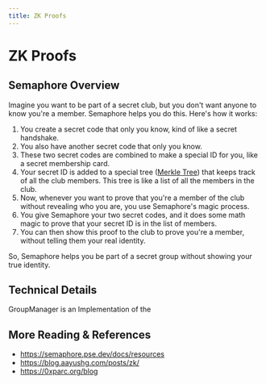 ```yaml
---
title: ZK Proofs
---
```


# ZK Proofs

## Semaphore Overview

Imagine you want to be part of a secret club, but you don't want anyone to know you're a member. Semaphore helps you do this. Here's how it works:

1. You create a secret code that only you know, kind of like a secret handshake.
2. You also have another secret code that only you know.
3. These two secret codes are combined to make a special ID for you, like a secret membership card.
4. Your secret ID is added to a special tree ([Merkle Tree](/tutorials/glossary#merkle-tree)) that keeps track of all the club members. This tree is like a list of all the members in the club.
5. Now, whenever you want to prove that you're a member of the club without revealing who you are, you use Semaphore's magic process.
6. You give Semaphore your two secret codes, and it does some math magic to prove that your secret ID is in the list of members.
7. You can then show this proof to the club to prove you're a member, without telling them your real identity.

So, Semaphore helps you be part of a secret group without showing your true identity.

## Technical Details

GroupManager is an Implementation of the 


## More Reading & References

- https://semaphore.pse.dev/docs/resources
- https://blog.aayushg.com/posts/zk/
- https://0xparc.org/blog